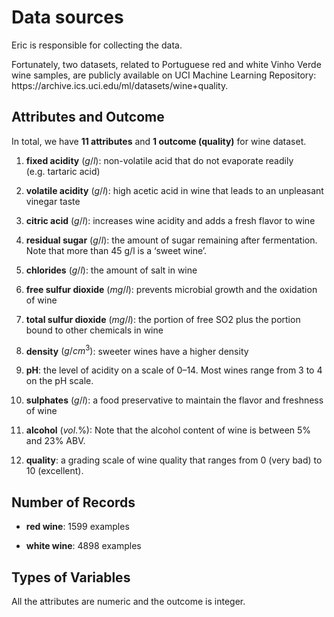 # Data sources

Eric is responsible for collecting the data. 

Fortunately, two datasets, related to Portuguese red and white Vinho Verde wine samples, are publicly available on UCI
Machine Learning Repository: https://archive.ics.uci.edu/ml/datasets/wine+quality.


## Attributes and Outcome
In total, we have **11 attributes** and **1 outcome (quality)** for wine dataset.

1. **fixed acidity** $(g/l)$: non-volatile acid that do not evaporate readily (e.g. tartaric acid)

2. **volatile acidity** $(g/l)$: high acetic acid in wine that leads to an unpleasant vinegar taste

3. **citric acid** $(g/l)$: increases wine acidity and adds a fresh flavor to wine

4. **residual sugar** $(g/l)$: the amount of sugar remaining after fermentation. Note that more than 45 g/l is a 'sweet wine'. 

5. **chlorides** $(g/l)$: the amount of salt in wine

6. **free sulfur dioxide** $(mg/l)$: prevents microbial growth and the oxidation of wine

7. **total sulfur dioxide** $(mg/l)$: the portion of free SO2 plus the portion bound to other chemicals in wine

8. **density** $(g/cm^{3})$: sweeter wines have a higher density

9. **pH**: the level of acidity on a scale of 0–14. Most wines range from 3 to 4 on the pH scale.

10. **sulphates** $(g/l)$: a food preservative to maintain the flavor and freshness of wine

11. **alcohol** $(vol.\%)$: Note that the alcohol content of wine is between 5% and 23% ABV.

12. **quality**: a grading scale of wine quality that ranges from 0 (very bad) to 10 (excellent).


## Number of Records
- **red wine**: 1599 examples

- **white wine**: 4898 examples


## Types of Variables 
All the attributes are numeric and the outcome is integer.
